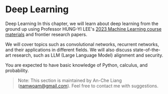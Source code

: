# Deep Learning

Deep Learning
In this chapter, we will learn about deep learning from the ground up using Professor HUNG-YI LEE's [2023 Machine Learning course materials](https://speech.ee.ntu.edu.tw/~hylee/ml/2023-spring.php) and frontier research papers. 

We will cover topics such as convolutional networks, recurrent networks, and their applications in different fields. We will also discuss state-of-the-art research, such as LLM (Large Language Model) alignment and security.

You are expected to have basic knowledge of Python, calculus, and probability.

> Note: This section is maintained by An-Che Liang (namwoam@gmail.com). Feel free to contact me with suggestions.